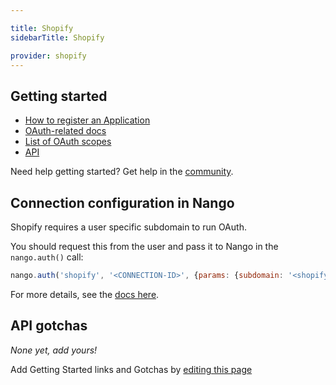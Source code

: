 ```yaml
---

title: Shopify
sidebarTitle: Shopify

provider: shopify
---
```



<Overview />
<PreBuiltTooling provider={providers[pageMetadata.provider]} />
<PreBuiltUseCases />


## Getting started

-   [How to register an Application](https://shopify.dev/docs/apps/auth/oauth/getting-started#step-1-retrieve-client-credentials)
-   [OAuth-related docs](https://shopify.dev/docs/apps/auth/oauth)
-   [List of OAuth scopes](https://shopify.dev/docs/api/usage/access-scopes#authenticated-access-scopes)
-   [API](https://shopify.dev/docs/api/admin)

<Tip>Need help getting started? Get help in the [community](https://nango.dev/slack).</Tip>

## Connection configuration in Nango

Shopify requires a user specific subdomain to run OAuth.

You should request this from the user and pass it to Nango in the `nango.auth()` call:

```js
nango.auth('shopify', '<CONNECTION-ID>', {params: {subdomain: '<shopify-subdomain>'}});
```

For more details, see the [docs here](/guides/getting-started/authorize-an-api-from-your-app#apis-requiring-connection-specific-configuration-for-authorization).

## API gotchas

_None yet, add yours!_

<Note>Add Getting Started links and Gotchas by [editing this page](https://github.com/nangohq/nango/tree/master/docs-v2/integrations/all/shopify.mdx)</Note>
